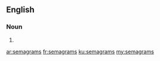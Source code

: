 ==English==

===Noun===
{{head|en|plural}}

# {{plural of|semagram|lang=en}}

[[ar:semagrams]]
[[fr:semagrams]]
[[ku:semagrams]]
[[my:semagrams]]